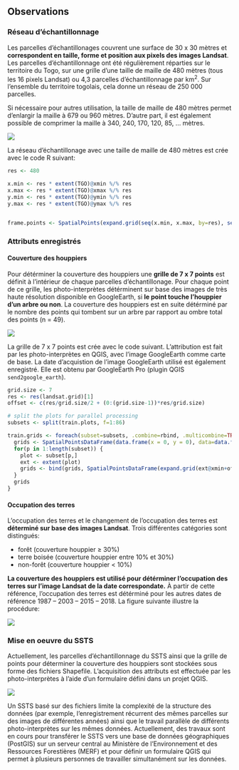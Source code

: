 
## Observations

### Réseau d'échantillonnage

Les parcelles d'échantillonages couvrent une surface de 30 x 30 mètres et **correspondent en taille, forme et position aux pixels des images Landsat**. Les parcelles d'échantillonnage ont été régulièrement réparties sur le territoire du Togo, sur une grille d'une taille de maille de 480 mètres (tous les 16 pixels Landsat) ou 4,3 parcelles d'échantillonnage par km^2^. Sur l'ensemble du territoire togolais, cela donne un réseau de 250 000 parcelles. 

Si nécessaire pour autres utilisation, la taille de maille de 480 mètres permet d'enlargir la maille à 679 ou 960 mètres. D'autre part, il est également possible de comprimer la maille à 340, 240, 170, 120, 85, ... mètres.

![](images/SSTS-sampling-grid.png)
        
La réseau d'échantillonage avec une taille de maille de 480 mètres est crée avec le code R suivant:

```r
res <- 480

x.min <- res * extent(TGO)@xmin %/% res
x.max <- res * extent(TGO)@xmax %/% res
y.min <- res * extent(TGO)@ymin %/% res
y.max <- res * extent(TGO)@ymax %/% res


frame.points <- SpatialPoints(expand.grid(seq(x.min, x.max, by=res), seq(y.min, y.max, by=res)), proj4string=utm.31)[TGO]
```


### Attributs enregistrés


#### Couverture des houppiers {#SSTS-couverture-houppiers}

Pour détérminer la couverture des houppiers une **grille de 7 x 7 points** est définit à l'intérieur de chaque parcelles d'échantillonage. Pour chaque point de ce grille, les photo-interprètes détérminent sur base des images de très haute résolution disponible en GoogleEarth, si **le point touche l'houppier d'un arbre ou non**. La couverture des houppiers est en suite détérminé par le nombre des points qui tombent sur un arbre par rapport au ombre total des points (n = 49).

![](images/SSTS-tree-cover.png)

La grille de 7 x 7 points est crée avec le code suivant. L'attribution est fait par les photo-interprètes en QGIS, avec l'image GoogleEarth comme carte de base. La date d'acquistion de l'image GoogleEarth utilisé est également enregistré. Elle est obtenu par GoogleEarth Pro (plugin QGIS `send2google_earth`).

```r
grid.size <- 7
res <- res(landsat.grid)[1]
offset <- c(res/grid.size/2 + (0:(grid.size-1))*res/grid.size)

# split the plots for parallel processing
subsets <- split(train.plots, f=1:86)

train.grids <- foreach(subset=subsets, .combine=rbind, .multicombine=TRUE) %dopar% { 
  grids <- SpatialPointsDataFrame(data.frame(x = 0, y = 0), data=data.frame(PLOTID = 0, SAMPLEID = 0, GRIDPOINT = 0))[-1,]
  for(p in 1:length(subset)) {
    plot <- subset[p,]
    ext <- extent(plot)
    grids <- bind(grids, SpatialPointsDataFrame(expand.grid(ext@xmin+offset, ext@ymin+offset), data=data.frame(PLOTID = plot$PLOTID, SAMPLEID = plot$SAMPLEID, GRIDPOINT = 1:grid.size^2)))
  }
  grids
}
```

#### Occupation des terres {#SSTS-occupation-terres}

L'occupation des terres et le changement de l'occupation des terres est **déterminé sur base des images Landsat**. Trois différentes catégories sont distingués:

- forêt (couverture houppier ≥ 30%)
- terre boisée (couverture houppier entre 10% et 30%)
- non-forêt (couverture houppier < 10%)

**La couverture des houppiers est utilisé pour détérminer l'occupation des terres sur l'image Landsat de la date correspondate.** À partir de cette référence, l'occupation des terres est détérminé pour les autres dates de référence 1987 -- 2003 -- 2015 -- 2018. La figure suivante illustre la procédure:

![](images/SSTS-land-cover.png)

### Mise en oeuvre du SSTS

Actuellement, les parcelles d'échantillonnage du SSTS ainsi que la grille de points pour déterminer la couverture des houppiers sont stockées sous forme des fichiers Shapefile. L'acquisition des attributs est effectuée par les photo-interprètes à l'aide d'un formulaire défini dans un projet QGIS.

![](images/SSTS-qgis-form.png)

Un SSTS basé sur des fichiers limite la complexité de la structure des données (par exemple, l'enregistrement récurrent des mêmes parcelles sur des images de différentes années) ainsi que le travail parallèle de différents photo-interprètes sur les mêmes données. Actuellement, des travaux sont en cours pour transférer le SSTS vers une base de données géographiques (PostGIS) sur un serveur central au Ministère de l'Environnement et des Ressources Forestières (MERF) et pour définir un formulaire QGIS qui permet à plusieurs personnes de travailler simultanément sur les données.


